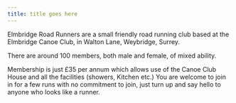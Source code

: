 ```yaml
---
title: title goes here
---
```


Elmbridge Road Runners are a small friendly road running club based at the Elmbridge Canoe Club, in Walton Lane, Weybridge, Surrey.

There are around 100 members, both male and female, of mixed ability.

Membership is just £35 per annum which allows use of the Canoe Club House and all the facilities (showers, Kitchen etc.) 
You are welcome to join in for a few runs with no commitment to join, just turn up and say hello to anyone who looks like a runner.
